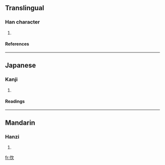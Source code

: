 ==Translingual==
===Han character===
{{Han char|rn=61|rad=心|as=04|sn=7|four=9708<sub>2</sub>|canj=心弓人 (PNO)}}
# {{defn|Han|sort=心04}}
====References====
{{Han ref|kx=0378.300|dkj=10400|dj=0706.290|hdz=42277.180|uh=5FFA|ud=24570|bh=CAE0|bd=51936}}
----
==Japanese==
===Kanji===
{{ja-kanji|grade=|rs=心04}}
# {{defn|Japanese}} 
====Readings====
{{ja-readings|on=[[けん]] (ken), [[こん]] (kon)|kun=[[のぞむ]] (nozomu)}}
----
==Mandarin==
===Hanzi===
{{cmn-hanzi|pin=[[xiān]] (xian1)|wg=hsien<sup>1</sup>}}
# {{defn|Mandarin}}

[[fr:忺]]